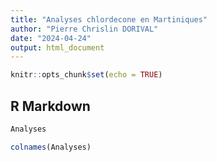 ```yaml
---
title: "Analyses chlordecone en Martiniques"
author: "Pierre Chrislin DORIVAL"
date: "2024-04-24"
output: html_document
---
```


```r
knitr::opts_chunk$set(echo = TRUE)
```

## R Markdown

```r
Analyses
```
```r
colnames(Analyses)

```



